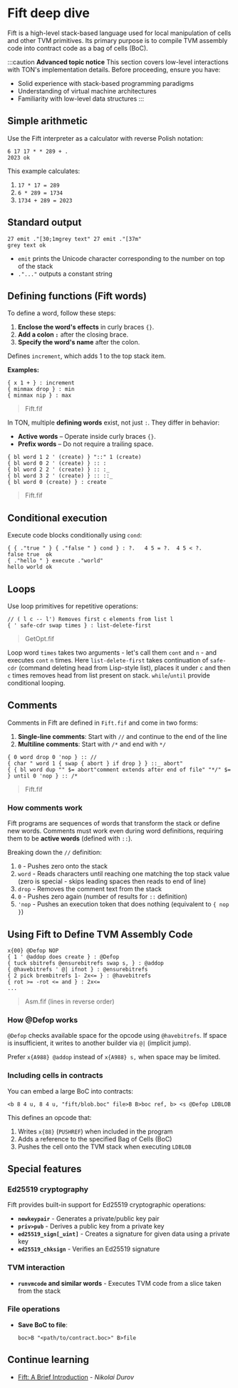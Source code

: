 
# Fift deep dive

Fift is a high-level stack-based language used for local manipulation of cells and other TVM primitives. Its primary purpose is to compile TVM assembly code into contract code as a bag of cells (BoC).

:::caution
**Advanced topic notice**
This section covers low-level interactions with TON's implementation details. Before proceeding, ensure you have:

- Solid experience with stack-based programming paradigms
- Understanding of virtual machine architectures
- Familiarity with low-level data structures
:::

## Simple arithmetic

Use the Fift interpreter as a calculator with reverse Polish notation:

```fift
6 17 17 * * 289 + .
2023 ok
```

This example calculates:

1. `17 * 17 = 289`
2. `6 * 289 = 1734`
3. `1734 + 289 = 2023`

## Standard output

```fift
27 emit ."[30;1mgrey text" 27 emit ."[37m"
grey text ok
```

- `emit` prints the Unicode character corresponding to the number on top of the stack
- `."..."` outputs a constant string  

## Defining functions (Fift words)

To define a word, follow these steps:  

1. **Enclose the word's effects** in curly braces `{}`.  
2. **Add a colon `:`** after the closing brace.  
3. **Specify the word's name** after the colon.

Defines `increment`, which adds 1 to the top stack item.

**Examples:**  
```fift
{ x 1 + } : increment
{ minmax drop } : min
{ minmax nip } : max
```  
> Fift.fif

In TON, multiple **defining words** exist, not just `:`. They differ in behavior:  

- **Active words** – Operate inside curly braces `{}`.
- **Prefix words** – Do not require a trailing space.

```fift
{ bl word 1 2 ' (create) } "::" 1 (create)  
{ bl word 0 2 ' (create) } :: :  
{ bl word 2 2 ' (create) } :: :_  
{ bl word 3 2 ' (create) } :: ::_  
{ bl word 0 (create) } : create  
``` 

> Fift.fif

## Conditional execution

Execute code blocks conditionally using `cond`:

```fift
{ { ."true " } { ."false " } cond } : ?.   4 5 = ?.  4 5 < ?.
false true  ok
{ ."hello " } execute ."world"
hello world ok
```

## Loops

Use loop primitives for repetitive operations:

```fift
// ( l c -- l') Removes first c elements from list l
{ ' safe-cdr swap times } : list-delete-first
```

> GetOpt.fif

Loop word `times` takes two arguments - let's call them `cont` and `n` - and executes `cont` `n` times.
Here `list-delete-first` takes continuation of `safe-cdr` (command deleting head from Lisp-style list), places it under `c` and then `c` times removes head from list present on stack.
`while`/`until` provide conditional looping.

## Comments

Comments in Fift are defined in `Fift.fif` and come in two forms:
1. **Single-line comments**: Start with `//` and continue to the end of the line
2. **Multiline comments**: Start with `/*` and end with `*/`

```fift
{ 0 word drop 0 'nop } :: //
{ char " word 1 { swap { abort } if drop } } ::_ abort"
{ { bl word dup "" $= abort"comment extends after end of file" "*/" $= } until 0 'nop } :: /*
```
> Fift.fif

### How comments work

Fift programs are sequences of words that transform the stack or define new words. Comments must work even during word definitions, requiring them to be **active words** (defined with `::`).

Breaking down the `//` definition:
1. `0` - Pushes zero onto the stack
2. `word` - Reads characters until reaching one matching the top stack value (zero is special - skips leading spaces then reads to end of line)
3. `drop` - Removes the comment text from the stack
4. `0` - Pushes zero again (number of results for `::` definition)
5. `'nop` - Pushes an execution token that does nothing (equivalent to `{ nop }`)


## Using Fift to Define TVM Assembly Code

```fift
x{00} @Defop NOP
{ 1 ' @addop does create } : @Defop
{ tuck sbitrefs @ensurebitrefs swap s, } : @addop
{ @havebitrefs ' @| ifnot } : @ensurebitrefs
{ 2 pick brembitrefs 1- 2x<= } : @havebitrefs
{ rot >= -rot <= and } : 2x<=
...
```
> Asm.fif (lines in reverse order)

### How @Defop works
`@Defop` checks available space for the opcode using `@havebitrefs`. If space is insufficient, it writes to another builder via `@|` (implicit jump). 

Prefer `x{A988} @addop` instead of `x{A988} s,` when space may be limited.

### Including cells in contracts
You can embed a large BoC into contracts:
```fift
<b 8 4 u, 8 4 u, "fift/blob.boc" file>B B>boc ref, b> <s @Defop LDBLOB
```

This defines an opcode that:
1. Writes `x{88}` (`PUSHREF`) when included in the program
2. Adds a reference to the specified Bag of Cells (BoC)
3. Pushes the cell onto the TVM stack when executing `LDBLOB`

## Special features

### Ed25519 cryptography
Fift provides built-in support for Ed25519 cryptographic operations:
- **`newkeypair`** - Generates a private/public key pair  
- **`priv>pub`** - Derives a public key from a private key  
- **`ed25519_sign[_uint]`** - Creates a signature for given data using a private key  
- **`ed25519_chksign`** - Verifies an Ed25519 signature  

### TVM interaction
- **`runvmcode` and similar words** - Executes TVM code from a slice taken from the stack  

### File operations
- **Save BoC to file**:  
  ```fift
  boc>B "<path/to/contract.boc>" B>file
  ```

## Continue learning
- [Fift: A Brief Introduction](https://ton.org/fiftbase.pdf) - _Nikolai Durov_  

<Feedback />
